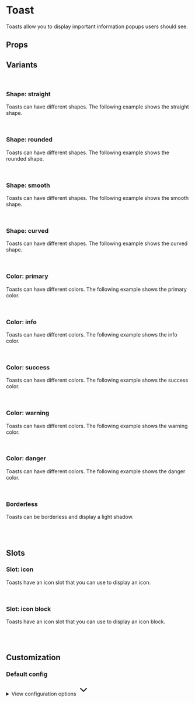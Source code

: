 
<Meta of={ToastStories} />

# Toast

Toasts allow you to display important information popups users should see.

<Primary />

## Props

<Controls />

## Variants

<br />

### Shape: straight

Toasts can have different shapes. The following example shows the straight shape.

<div className="bg-slate-100 dark:bg-slate-900 p-6 rounded-sm">
  <Story of={ToastStories.Straight} />
</div>

<br />

### Shape: rounded

Toasts can have different shapes. The following example shows the rounded shape.

<div className="bg-slate-100 dark:bg-slate-900 p-6 rounded-sm">
  <Story of={ToastStories.Rounded} />
</div>

<br />

### Shape: smooth

Toasts can have different shapes. The following example shows the smooth shape.

<div className="bg-slate-100 dark:bg-slate-900 p-6 rounded-sm">
  <Story of={ToastStories.Smooth} />
</div>

<br />

### Shape: curved

Toasts can have different shapes. The following example shows the curved shape.

<div className="bg-slate-100 dark:bg-slate-900 p-6 rounded-sm">
  <Story of={ToastStories.Curved} />
</div>

<br />

### Color: primary

Toasts can have different colors. The following example shows the primary color.

<div className="bg-slate-100 dark:bg-slate-900 p-6 rounded-sm">
  <Story of={ToastStories.Primary} />
</div>

<br />

### Color: info

Toasts can have different colors. The following example shows the info color.

<div className="bg-slate-100 dark:bg-slate-900 p-6 rounded-sm">
  <Story of={ToastStories.Info} />
</div>

<br />

### Color: success

Toasts can have different colors. The following example shows the success color.

<div className="bg-slate-100 dark:bg-slate-900 p-6 rounded-sm">
  <Story of={ToastStories.Success} />
</div>

<br />

### Color: warning

Toasts can have different colors. The following example shows the warning color.

<div className="bg-slate-100 dark:bg-slate-900 p-6 rounded-sm">
  <Story of={ToastStories.Warning} />
</div>

<br />

### Color: danger

Toasts can have different colors. The following example shows the danger color.

<div className="bg-slate-100 dark:bg-slate-900 p-6 rounded-sm">
  <Story of={ToastStories.Danger} />
</div>

<br />

### Borderless

Toasts can be borderless and display a light shadow.

<div className="flex items-end gap-2 border border-muted-200 dark:border-muted-800 bg-white dark:bg-slate-900 p-6 rounded-sm">
  <Story of={ToastStories.SlotIconBlockBorderless} />
</div>

<br />
<br />

## Slots

### Slot: icon

Toasts have an icon slot that you can use to display an icon.

<div className="bg-slate-100 dark:bg-slate-900 p-6 rounded-sm">
  <Story of={ToastStories.SlotIcon} />
</div>

<br />

### Slot: icon block

Toasts have an icon slot that you can use to display an icon block.

<div className="bg-slate-100 dark:bg-slate-900 p-6 rounded-sm">
  <Story of={ToastStories.SlotIconBlock} />
</div>

<br />
<br />

## Customization

### Default config

<div class="relative">
  <details class="relative bg-slate-50 border border-slate-200 rounded-lg p-4 [&>summary>svg]:open:-rotate-180">
    <summary class="list-none cursor-pointer">
      <span class="font-sans text-slate-500">View configuration options</span>
      <svg
        class="w-5 h-5 text-slate-500 absolute top-5 end-4 transition-transform duration-300"
        xmlns="http://www.w3.org/2000/svg"
        width="32"
        height="32"
        viewBox="0 0 24 24"
      >
        <path
          fill="none"
          stroke="currentColor"
          stroke-linecap="round"
          stroke-linejoin="round"
          stroke-width="2"
          d="m6 9l6 6l6-6"
        />
      </svg>
    </summary>

    <div class="!mt-4">
      <pre >
        {JSON.stringify(defaultToastConfig, null, 2)}
      </pre>
    </div>

  </details>
</div>